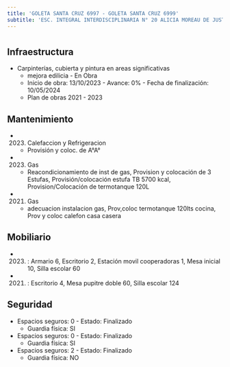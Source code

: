 ```yaml
---
title: 'GOLETA SANTA CRUZ 6997 - GOLETA SANTA CRUZ 6999'
subtitle: 'ESC. INTEGRAL INTERDISCIPLINARIA N° 20 ALICIA MOREAU DE JUSTO - EPA N° 21 SOLDADO DE MALVINAS - EPC N° 21 SOLDADO DE MALVINAS - JIC N° 10/20°'
---
```


#
## Infraestructura

* Carpinterías, cubierta y pintura en areas significativas 
    + mejora edilicia - En Obra 
    + Inicio de obra: 13/10/2023 - Avance: 0% - Fecha de finalización: 10/05/2024 
    + Plan de obras 2021 - 2023 






## Mantenimiento

*  (2023) Calefaccion y Refrigeracion 
    + Provisión y coloc. de A°A°

*  (2023) Gas 
    + Reacondicionamiento de inst de gas, Provision y colocación de 3 Estufas, Provisión/colocación estufa TB 5700 kcal, Provision/Colocación de termotanque 120L

*  (2021) Gas 
    + adecuacion instalacion gas, Prov,coloc termotanque 120lts cocina, Prov y coloc calefon casa casera





## Mobiliario

*  (2023) : Armario 6, Escritorio 2, Estación movil cooperadoras 1, Mesa inicial 10, Silla escolar 60 

*  (2021) : Escritorio 4, Mesa pupitre doble 60, Silla escolar 124 





## Seguridad

*  Espacios seguros: 0 - Estado: Finalizado 
    + Guardia física: SI

*  Espacios seguros: 0 - Estado: Finalizado 
    + Guardia física: SI

*  Espacios seguros: 2 - Estado: Finalizado 
    + Guardia física: NO



